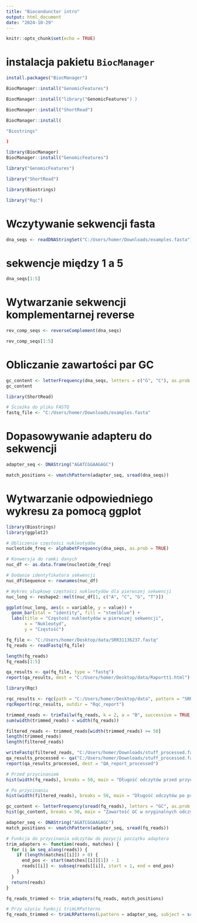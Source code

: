 ---
title: "Biocondunctor intro"
output: html_document
date: "2024-10-29"
---

```{r setup, include=FALSE}
knitr::opts_chunk$set(echo = TRUE)
```


# instalacja pakietu ```BiocManager```

```{r}
install.packages("BiocManager")
```
```{r}
BiocManager::install("GenomicFeatures")
```
```{r}
BiocManager::install("library("GenomicFeatures") )
```
```{r}
BiocManager::install("ShortRead")
```
```{r}
BiocManager::install(
```


```{r}
"Biostrings"
```


```{r}
)
```

```{r}
library(BiocManager) 
BiocManager::install("GenomicFeatures")
```
```{r}
library("GenomicFeatures") 
```
```{r}
library("ShortRead") 
```
```{r}
library(Biostrings)
```
```{r}

library("Rqc")
```
# Wczytywanie sekwencji fasta
```{r}
dna_seqs <- readDNAStringSet("C:/Users/homer/Downloads/examples.fasta")
```
# sekwencje między 1 a 5
```{r}
dna_seqs[1:5]
```
# Wytwarzanie sekwencji komplementarnej reverse
```{r}
rev_comp_seqs <- reverseComplement(dna_seqs)
```
```{r}
rev_comp_seqs[1:5]
```
# Obliczanie zawartości par GC
```{r}
gc_content <- letterFrequency(dna_seqs, letters = c("G", "C"), as.prob = TRUE)
gc_content
```

```{r}
library(ShortRead)

# Ścieżka do pliku FASTQ
fastq_file <- "C:/Users/homer/Downloads/examples.fasta"
```
# Dopasowywanie adapteru do sekwencji
```{r}
adapter_seq <- DNAString("AGATCGGAAGAGC")
```
```{r}
match_positions <- vmatchPattern(adapter_seq, sread(dna_seqs))
```

# Wytwarzanie odpowiedniego wykresu za pomocą ggplot
```{r}
library(Biostrings)
library(ggplot2)

# Obliczenie częstości nukleotydów
nucleotide_freq <- alphabetFrequency(dna_seqs, as.prob = TRUE)

# Konwersja do ramki danych
nuc_df <- as.data.frame(nucleotide_freq)

# Dodanie identyfikatora sekwencji
nuc_df$Sequence <- rownames(nuc_df)

# Wykres słupkowy częstości nukleotydów dla pierwszej sekwencji
nuc_long <- reshape2::melt(nuc_df[1, c("A", "C", "G", "T")])

ggplot(nuc_long, aes(x = variable, y = value)) +
  geom_bar(stat = "identity", fill = "steelblue") +
  labs(title = "Częstość nukleotydów w pierwszej sekwencji",
       x = "Nukleotyd",
       y = "Częstość")
```
```{r}
fq_file <- "C:/Users/homer/Desktop/data/SRR31136237.fastq"
fq_reads <- readFastq(fq_file)
```
```{r}
length(fq_reads)
fq_reads[1:5]
```
```{r}
qa_results <- qa(fq_file, type = "fastq")
report(qa_results, dest = "C:/Users/homer/Desktop/data/Raportt1.html")
```
```{r}
library(Rqc)
```

```{r}
rqc_results <- rqc(path = "C:/Users/homer/Desktop/data", pattern = "SRR31136237.fastq", sample = TRUE)
rqcReport(rqc_results, outdir = "Rqc_report")
```
```{r}
trimmed_reads <- trimTailw(fq_reads, k = 2, a = "B", successive = TRUE,  halfwidth = 1)
sum(width(trimmed_reads) < width(fq_reads))
```
```{r}
filtered_reads <- trimmed_reads[width(trimmed_reads) >= 50]
length(trimmed_reads)
length(filtered_reads)
```
```{r}
writeFastq(filtered_reads, "C:/Users/homer/Downloads/stuff_processed.fastq.gz")
qa_results_processed <- qa("C:/Users/homer/Downloads/stuff_processed.fastq.gz", type = "fastq")
report(qa_results_processed, dest = "QA_report_processed")
```
```{r}
# Przed przycinaniem
hist(width(fq_reads), breaks = 50, main = "Długość odczytów przed przycinaniem", xlab = "Długość (bp)")

# Po przycinaniu
hist(width(filtered_reads), breaks = 50, main = "Długość odczytów po przycinaniu", xlab = "Długość (bp)")
```
```{r}
gc_content <- letterFrequency(sread(fq_reads), letters = "GC", as.prob = TRUE)
hist(gc_content, breaks = 50, main = "Zawartość GC w oryginalnych odczytach", xlab = "Procent GC")
```
```{r}
adapter_seq <- DNAString("AGATCGGAAGAGC")
match_positions <- vmatchPattern(adapter_seq, sread(fq_reads))
```

```{r}
# Funkcja do przycinania odczytów do pozycji początku adaptera
trim_adapters <- function(reads, matches) {
  for (i in seq_along(reads)) {
    if (length(matches[[i]]) > 0) {
      end_pos <- start(matches[[i]][1]) - 1
      reads[[i]] <- subseq(reads[[i]], start = 1, end = end_pos)
    }
  }
  return(reads)
}

fq_reads_trimmed <- trim_adapters(fq_reads, match_positions)
```

```{r}
# Przy użyciu funkcji trimLRPatterns
fq_reads_trimmed <- trimLRPatterns(Lpattern = adapter_seq, subject = sread(fq_reads))

```

```{r}

```

